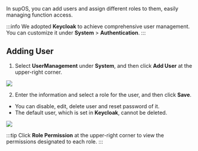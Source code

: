 In supOS, you can add users and assign different roles to them, easily managing function access.

:::info
We adopted **Keycloak** to achieve comprehensive user management. You can customize it under **System** > **Authentication**.
:::

## Adding User
1. Select **UserManagement** under **System**, and then click **Add User** at the upper-right corner.

<img src="http://communityimage2.oss-cn-hangzhou.aliyuncs.com/18.png" />

2. Enter the information and select a role for the user, and then click **Save**.

- You can disable, edit, delete user and reset password of it.
- The default user, which is set in **Keycloak**, cannot be deleted.

<img src="http://communityimage2.oss-cn-hangzhou.aliyuncs.com/19.png" />

:::tip
Click **Role Permission** at the upper-right corner to view the permissions designated to each role.
:::

